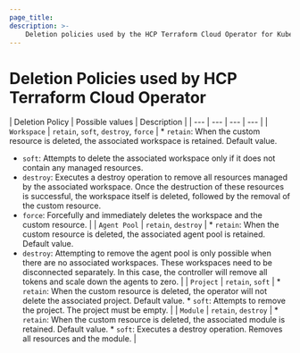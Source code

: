 ```yaml
---
page_title:
description: >-
    Deletion policies used by the HCP Terraform Cloud Operator for Kubernetes.
---
```


# Deletion Policies used by HCP Terraform Cloud Operator

| Deletion Policy | Possible values | Description |
| --- | --- | --- | --- |
| `Workspace` | `retain`, `soft`, `destroy`, `force` | * `retain`: When the custom resource is deleted, the associated workspace is retained. Default value.
* `soft`: Attempts to delete the associated workspace only if it does not contain any managed resources. 
* `destroy`: Executes a destroy operation to remove all resources managed by the associated workspace. Once the destruction of these resources is successful, the workspace itself is deleted, followed by the removal of the custom resource.
* `force`: Forcefully and immediately deletes the workspace and the custom resource. |
| `Agent Pool` | `retain`, `destroy` | * `retain`: When the custom resource is deleted, the associated agent pool is retained. Default value. 
* `destroy`: Attempting to remove the agent pool is only possible when there are no associated workspaces. These workspaces need to be disconnected separately. In this case, the controller will remove all tokens and scale down the agents to zero. |
| `Project` | `retain`, `soft` | * `retain`: When the custom resource is deleted, the operator will not delete the associated project. Default value. * `soft`: 
Attempts to remove the project. The project must be empty. |
| `Module` | `retain`, `destroy` | * `retain`: When the custom resource is deleted, the associated module is retained. Default value. * `soft`: 
Executes a destroy operation. Removes all resources and the module. |

